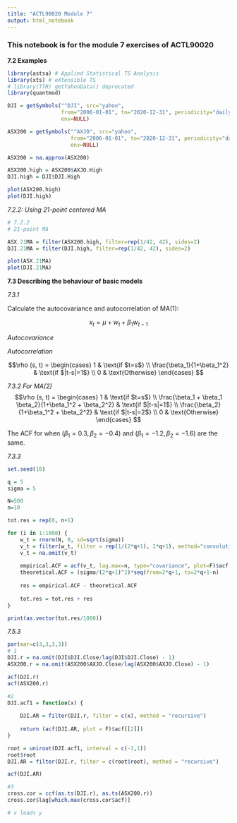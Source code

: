 ```yaml
---
title: "ACTL90020 Module 7"
output: html_notebook
---
```


### This notebook is for the module 7 exercises of ACTL90020

**7.2 Examples**

```r
library(astsa) # Applied Statistical TS Analysis
library(xts) # eXtensible TS
# library(TTR) getYahooData() deprecated
library(quantmod)

DJI = getSymbols("^DJI", src="yahoo",
                 from="2006-01-01", to="2020-12-31", periodicity="daily",
                 env=NULL)

ASX200 = getSymbols("^AXJO", src="yahoo", 
                    from="2006-01-01", to="2020-12-31", periodicity="daily",
                    env=NULL)

ASX200 = na.approx(ASX200)

ASX200.high = ASX200$AXJO.High
DJI.high = DJI$DJI.High
```

```r
plot(ASX200.high)
plot(DJI.high)
```

*7.2.2: Using 21-point centered MA*
```r
# 7.2.2
# 21-point MA

ASX.21MA = filter(ASX200.high, filter=rep(1/42, 42), sides=2)
DJI.21MA = filter(DJI.high, filter=rep(1/42, 42), sides=2)

plot(ASX.21MA)
plot(DJI.21MA)
```

**7.3 Describing the behaviour of basic models**

*7.3.1*

Calculate the autocovariance and autocorrelation of MA(1):  

$$ x_t = \mu + w_t + \beta_1 w_{t-1} $$

*Autocovariance*
\begin{align}
    \gamma (s, t) &= E[(x_t - \mu_t)(x_s - \mu_s)] \\
    &= E[(w_t + \beta_1 w_{t-1})(w_s + \beta_1 w_{s-1})] \\
    &= \begin{cases}
            (1+\beta_1^2)\sigma_w^2 & \text{if $t=s$} \\
            \beta_1 \sigma_w^2 & \text{if $|t-s|=1$} \\
            0 & \text{Otherwise} 
        \end{cases}
\end{align}

*Autocorrelation*  

$$\rho (s, t) = \begin{cases}
    1 & \text{if $t=s$} \\
    \frac{\beta_1}{1+\beta_1^2} & \text{if $|t-s|=1$} \\
    0 & \text{Otherwise}
\end{cases} $$

*7.3.2*
*For MA(2)*
$$\rho (s, t) = \begin{cases}
    1 & \text{if $t=s$} \\
    \frac{\beta_1 + \beta_1 \beta_2}{1+\beta_1^2 + \beta_2^2} & \text{if $|t-s|=1$} \\
    \frac{\beta_2}{1+\beta_1^2 + \beta_2^2} & \text{if $|t-s|=2$} \\
    0 & \text{Otherwise}
\end{cases} $$


The ACF for when $(\beta_1 = 0.3, \beta_2 = -0.4)$ and $(\beta_1 = -1.2, \beta_2 = -1.6)$ are the same.

*7.3.3*
```r
set.seed(10)

q = 5
sigma = 5

N=500
n=10

tot.res = rep(0, n+1)

for (i in 1:1000) {
    w_t = rnorm(N, 0, sd=sqrt(sigma))
    v_t = filter(w_t, filter = rep(1/(2*q+1), 2*q+1), method="convolution", sides=2)
    v_t = na.omit(v_t)
    
    empirical.ACF = acf(v_t, lag.max=n, type="covariance", plot=F)$acf
    theoretical.ACF = (sigma/(2*q+1)^2)*seq(from=2*q+1, to=2*q+1-n)
    
    res = empirical.ACF - theoretical.ACF
    
    tot.res = tot.res + res
}

print(as.vector(tot.res/1000))
```

*7.5.3*
```r
par(mar=c(3,3,3,3))
# 1
DJI.r = na.omit(DJI$DJI.Close/lag(DJI$DJI.Close) - 1)
ASX200.r = na.omit(ASX200$AXJO.Close/lag(ASX200$AXJO.Close) - 1)

acf(DJI.r)
acf(ASX200.r)

#2
DJI.acf1 = function(x) {
    
    DJI.AR = filter(DJI.r, filter = c(x), method = "recursive")
    
    return (acf(DJI.AR, plot = F)$acf[[2]])
}

root = uniroot(DJI.acf1, interval = c(-1,1))
root$root
DJI.AR = filter(DJI.r, filter = c(root$root), method = "recursive")

acf(DJI.AR)

#3
cross.cor = ccf(as.ts(DJI.r), as.ts(ASX200.r))
cross.cor$lag[which.max(cross.cor$acf)]

# x leads y
```




